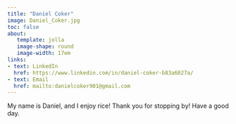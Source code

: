 ```yaml
---
title: "Daniel Coker"
image: Daniel_Coker.jpg
toc: false
about: 
   template: jolla
   image-shape: round 
   image-width: 17em
links:
- text: LinkedIn
  href: https://www.linkedin.com/in/daniel-coker-b83a6027a/
- text: Email
  href: mailto:danielcoker901@gmail.com
---
```


My name is Daniel, and I enjoy rice! Thank you for stopping by! Have a good day.

